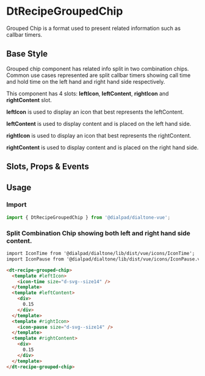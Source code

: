
# DtRecipeGroupedChip

<Subtitle>
  Grouped Chip is a format used to present related information such as callbar timers.
</Subtitle>

## Base Style

Grouped chip component has related info split in two combination chips. Common use cases represented
are split callbar timers showing call time and hold time on the left hand and right hand side respectively.

This component has 4 slots: **leftIcon**, **leftContent**, **rightIcon** and **rightContent** slot.

**leftIcon** is used to display an icon that best represents the leftContent.

**leftContent** is used to display content and is placed on the left hand side.

**rightIcon** is used to display an icon that best represents the rightContent.

**rightContent** is used to display content and is placed on the right hand side.

<Canvas>
  <Story id="recipes-chips-grouped-chips--default" />
</Canvas>

## Slots, Props & Events

<ArgsTable story={PRIMARY_STORY} />

## Usage

### Import

```jsx
import { DtRecipeGroupedChip } from '@dialpad/dialtone-vue';
```

### Split Combination Chip showing both left and right hand side content.

```html
import IconTime from '@dialpad/dialtone/lib/dist/vue/icons/IconTime';
import IconPause from '@dialpad/dialtone/lib/dist/vue/icons/IconPause.vue';

<dt-recipe-grouped-chip>
  <template #leftIcon>
    <icon-time size="d-svg--size14" />
  </template>
  <template #leftContent>
    <div>
      0.15
    </div>
  </template>
  <template #rightIcon>
    <icon-pause size="d-svg--size14" />
  </template>
  <template #rightContent>
    <div>
      0.15
    </div>
  </template>
</dt-recipe-grouped-chip>
```

